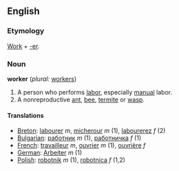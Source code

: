 ==English==

===Etymology===
[[Work]] + [[-er]].

===Noun===
'''worker'''  (''plural:'' [[workers]])
#A person who performs [[labor]], especially [[manual]] labor.
#A nonreproductive [[ant]], [[bee]], [[termite]] or [[wasp]].

====Translations====

*[[Breton]]: [[labourer]] ''m'', [[micherour]] ''m'' (1), [[labourerez]] ''f'' (2)
*[[Bulgarian]]: [[работник]] ''m'' (1), [[работничка]] ''f'' (1)
*[[French]]: [[travailleur]] ''m'', [[ouvrier]] ''m'' (1), [[ouvrière]] ''f''
*[[German]]: [[Arbeiter]] ''m'' (1)
*[[Polish]]: [[robotnik]] ''m'' (1), [[robotnica]] ''f'' (1,2)